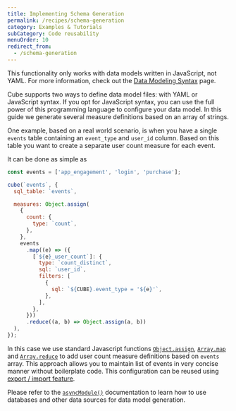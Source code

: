 ```yaml
---
title: Implementing Schema Generation
permalink: /recipes/schema-generation
category: Examples & Tutorials
subCategory: Code reusability
menuOrder: 10
redirect_from:
  - /schema-generation
---
```


<InfoBox>

This functionality only works with data models written in JavaScript, not YAML.
For more information, check out the [Data Modeling Syntax][ref-modeling-syntax] page.

</InfoBox>

Cube supports two ways to define data model files: with YAML or JavaScript
syntax. If you opt for JavaScript syntax, you can use the full power of this
programming language to configure your data model. In this guide we generate
several measure definitions based on an array of strings.

One example, based on a real world scenario, is when you have a single `events`
table containing an `event_type` and `user_id` column. Based on this table you
want to create a separate user count measure for each event.

It can be done as simple as

```javascript
const events = ['app_engagement', 'login', 'purchase'];

cube(`events`, {
  sql_table: `events`,

  measures: Object.assign(
    {
      count: {
        type: `count`,
      },
    },
    events
      .map((e) => ({
        [`${e}_user_count`]: {
          type: `count_distinct`,
          sql: `user_id`,
          filters: [
            {
              sql: `${CUBE}.event_type = '${e}'`,
            },
          ],
        },
      }))
      .reduce((a, b) => Object.assign(a, b))
  ),
});
```

In this case we use standard Javascript functions
[`Object.assign`](https://developer.mozilla.org/en-US/docs/Web/JavaScript/Reference/Global_Objects/Object/assign),
[`Array.map`](https://developer.mozilla.org/en-US/docs/Web/JavaScript/Reference/Global_Objects/Array/map)
and
[`Array.reduce`](https://developer.mozilla.org/en-US/docs/Web/JavaScript/Reference/Global_Objects/Array/reduce)
to add user count measure definitions based on `events` array. This approach
allows you to maintain list of events in very concise manner without boilerplate
code. This configuration can be reused using
[export / import feature](export-import).

Please refer to the
[`asyncModule()`](/schema/reference/execution-environment#async-module)
documentation to learn how to use databases and other data sources for data
model generation.

[ref-modeling-syntax]: /data-modeling/syntax
